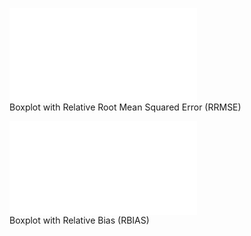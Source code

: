 
![Boxplot with Relative Root Mean Squared Error (RRMSE)](figs/area_level_mc_rrmse_all.pdf)

![Boxplot with Relative Bias (RBIAS)](figs/area_level_mc_rbias_all.pdf)
